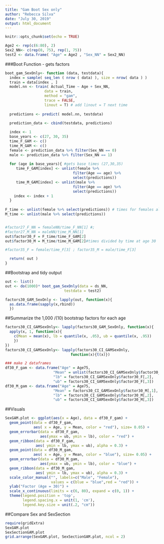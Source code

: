 ```yaml
---
title: "Gam Boot Sex only"
author: "Rebecca Silva"
date: "July 30, 2019"
output: html_document
---
```


```r
knitr::opts_chunk$set(echo = TRUE)
```

```r
Age2 <- rep(c(6:80), 2)
Sex2_NN<- c(rep(0, 75), rep(1, 75))
test2 <- data.frame( "Age" = Age2 , "Sex_NN" = Sex2_NN)

```

###Boot Function - gets factors 
```r

boot_gam_SexOnly<- function (data, testdata){
  index = sample( seq_len ( nrow ( data) ), size = nrow( data ) ) 
  train = data[index , ]
  model.nn <- train( Actual_Time ~ Age + Sex_NN,
                  data = train,
                  method = "gam",
                  trace = FALSE,
                  linout = T) # add linout = T next time 
  
  predictions <- predict( model.nn, testdata)
  
  prediction_data <- cbind(testdata, predictions)  

  index <- 1
  base_years <- c(27, 30, 35)
  time_F_GAM <- c()
  time_M_GAM <- c()
  female <- prediction_data %>% filter(Sex_NN == 0) 
  male <- prediction_data %>% filter(Sex_NN == 1) 
  
  for (age in base_years){ #gets base times (27,30,35)
     time_F_GAM[index] <- unlist(female %>% 
                               filter(Age == age) %>% 
                               select(predictions))
     time_M_GAM[index] <- unlist(male %>% 
                               filter(Age == age) %>% 
                               select(predictions))
    index <- index + 1
  }
  
F_time <- unlist(female %>% select(predictions)) # times for females all ages 
M_time <- unlist(male %>% select(predictions))


#factor27_F_NN = femaleNN/time_F_NN[1] #;
#factor27_M_NN = maleNN/time_M_NN[1] 
out$factor30_F = F_time/time_F_GAM[2]
out$factor30_M = M_time/time_M_GAM[2]#times divided by time at age 30 

#factor35_F = female/time_F[3] ; factor35_M = male/time_F[3]

  return( out )
}
```

##Bootstrap and tidy output 
```r
out <- list()
out <- do(1000)* boot_gam_SexOnly(data = ds_NN, 
                           testdata = test2) 

factors30_GAM_SexOnly <- lapply(out, function(x){  
  as.data.frame(sapply(x,rbind))
  })
```


##Summarize the 1,000 /(10) bootstrap factors for each age 
```r
factors30_CI_GAMSexOnly<- lapply(factors30_GAM_SexOnly, function(x){
  apply(x, 1, function(x){
    c(Mean = mean(x), lb = quantile(x, .05), ub = quantile(x, .95))
    })
})
factors30_CI_GAMSexOnly<- lapply(factors30_CI_GAMSexOnly, 
                              function(x){t(x)})

### make 2 dataframes 
df30_F_gam <- data.frame("Age" = Age75, 
                      "Mean" = unlist(factors30_CI_GAMSexOnly$factor30_F[,1]),
                      "lb" = factors30_CI_GAMSexOnly$factor30_F[,2],
                      "ub" = factors30_CI_GAMSexOnly$factor30_F[,3])
df30_M_gam <- data.frame("Age" = Age75, 
                      "Mean" = factors30_CI_GAMSexOnly$factor30_M[,1],
                      "lb" = factors30_CI_GAMSexOnly$factor30_M[,2],
                      "ub" = factors30_CI_GAMSexOnly$factor30_M[,3])

```


##Visuals
```r
SexGAM.plot <- ggplot(aes(x = Age), data = df30_F_gam) +
  geom_point(data = df30_F_gam, 
             aes( x = Age, y = Mean, color = "red"), size= 0.05) +
  geom_errorbar(data = df30_F_gam, 
                aes(ymax = ub, ymin = lb), color = "red") +
  geom_ribbon(data = df30_F_gam, 
              aes( ymin = lb, ymax = ub), alpha = 0.3) +
  geom_point(data = df30_M_gam, 
             aes( x = Age, y = Mean, color = "blue"), size= 0.05) +
  geom_errorbar(data = df30_M_gam, 
                aes(ymax = ub, ymin = lb), color = "blue") +
  geom_ribbon(data = df30_M_gam, 
              aes( ymin = lb, ymax = ub), alpha = 0.3) +
  scale_color_manual("", labels=c("Male", "Female"), 
                     values = c(blue = "blue",red = "red")) +
  ylab("Factor (Age = 30)") +
  scale_x_continuous(limits = c(6, 80), expand = c(0, 1)) +
  theme(legend.position = 'top', 
        legend.spacing.x = unit(1, 'cm'), 
        legend.key.size = unit(.2, "cm"))


```

##Compare Sex and SexSection
```r
require(gridExtra)
SexGAM.plot
SexSectionGAM.plot
grid.arrange(SexGAM.plot, SexSectionGAM.plot, ncol = 2)
```
